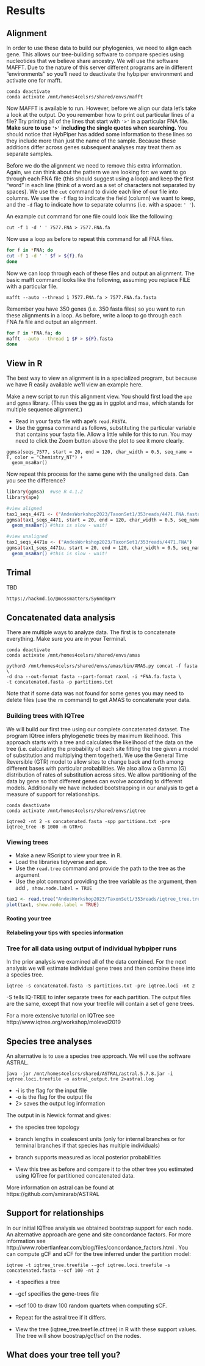 # Results

## Alignment

In order to use these data to build our phylogenies, we need to align each gene.
This allows our tree-building software to compare species using nucleotides that we believe share ancestry. 
We will use the software MAFFT.
Due to the nature of this server different programs are in different "environments" so you'll need to deactivate the hybpiper environment and activate one for mafft.

```
conda deactivate
conda activate /mnt/homes4celsrs/shared/envs/mafft
```

Now MAFFT is available to run.
However, before we align our data let's take a look at the output.
Do you remember how to print out particular lines of a file?
Try printing all of the lines that start with `'>'` in a particular FNA file. **Make sure to use `'>'` including the single quotes when searching.**
You should notice that HybPiper has added some information to these lines so they include more than just the name of the sample. Because these additions differ across genes subsequent analyses may treat them as separate samples.

Before we do the alignment we need to remove this extra information.
Again, we can think about the pattern we are looking for: we want to go through each FNA file (this should suggest using a loop) and keep the first "word" in each line (think of a word as a set of characters not separated by spaces).
We use the `cut` command to divide each line of our file into columns.
We use the `-f` flag to indicate the field (column) we want to keep, and the `-d` flag to indicate how to separate columns (i.e. with a space: `' '`).

An example cut command for one file could look like the following:

```
cut -f 1 -d ' ' 7577.FNA > 7577.FNA.fa
```

Now use a loop as before to repeat this command for all FNA files.

```bash
for f in *FNA; do
cut -f 1 -d ' ' $f > ${f}.fa
done
```

Now we can loop through each of these files and output an alignment.
The basic mafft command looks like the following, assuming you replace FILE with a particular file.

```
mafft --auto --thread 1 7577.FNA.fa > 7577.FNA.fa.fasta
```

Remember you have 350 genes (i.e. 350 fasta files) so you want to run these alignments in a loop.
As before, write a loop to go through each FNA.fa file and output an alignment.


```bash
for F in *FNA.fa; do
mafft --auto --thread 1 $F > ${F}.fasta
done
```

## View in R

The best way to view an alignment is in a specialized program, but because we have R
easily available we'll view an example here.

Make a new script to run this alignment view.
You should first load the `ape` and `ggmsa` library. (This uses the gg as in ggplot and msa, which stands for multiple sequence alignment.)

* Read in your fasta file with ape's `read.FASTA`.
* Use the ggmsa command as follows, substituting the particular variable that contains your fasta file. Allow a little while for this to run. You may need to click the Zoom button above the plot to see it more clearly.

```
ggmsa(seqs_7577, start = 20, end = 120, char_width = 0.5, seq_name = T, color = "Chemistry_NT") +
  geom_msaBar()
```

Now repeat this process for the same gene with the unaligned data. Can you see the difference?

```bash
library(ggmsa)  #use R 4.1.2
library(ape)

#view aligned
tax1_seqs_4471 <- ("AndesWorkshop2023/TaxonSet1/353reads/4471.FNA.fasta.fa")
ggmsa(tax1_seqs_4471, start = 20, end = 120, char_width = 0.5, seq_name = T, color = "Chemistry_NT") + 
  geom_msaBar() #this is slow - wait!

#view unaligned
tax1_seqs_4471u <- ("AndesWorkshop2023/TaxonSet1/353reads/4471.FNA")
ggmsa(tax1_seqs_4471u, start = 20, end = 120, char_width = 0.5, seq_name = T, color = "Chemistry_NT") + 
  geom_msaBar() #this is slow - wait!
```

## Trimal

TBD
```bash
https://hackmd.io/@mossmatters/Sy6md0prY
```

## Concatenated data analysis

There are multiple ways to analyze data.
The first is to concatenate everything.
Make sure you are in your Terminal.

```
conda deactivate
conda activate /mnt/homes4celsrs/shared/envs/amas

python3 /mnt/homes4celsrs/shared/envs/amas/bin/AMAS.py concat -f fasta \
-d dna --out-format fasta --part-format raxml -i *FNA.fa.fasta \
-t concatenated.fasta -p partitions.txt

```
Note that if some data was not found for some genes you may need to delete files (use the `rm` command) to get AMAS to concatenate your data.


### Building trees with IQTree

We will build our first tree using our complete concatenated dataset.
The program IQtree infers phylogenetic trees by maximum likelihood.
This approach starts with a tree and calculates the likelihood of the data on the tree (i.e. calculating the probability of each site fitting the tree given a model of substitution and multiplying them together).
We use the General Time Reversible (GTR) model to allow sites to change back and forth among different bases with particular probabilities.
We also allow a Gamma (G) distribution of rates of substitution across sites.
We allow partitioning of the data by gene so that different genes can evolve according to different models.
Additionally we have included bootstrapping in our analysis to get a measure of support for relationships.

```
conda deactivate
conda activate /mnt/homes4celsrs/shared/envs/iqtree

iqtree2 -nt 2 -s concatenated.fasta -spp partitions.txt -pre iqtree_tree -B 1000 -m GTR+G
```

### Viewing trees

* Make a new RScript to view your tree in R.
* Load the libraries tidyverse and ape.
* Use the `read.tree` command and provide the path to the tree as the argument
* Use the plot command providing the tree variable as the argument, then add `, show.node.label = TRUE`

```r

tax1 <- read.tree("AndesWorkshop2023/TaxonSet1/353reads/iqtree_tree.treefile")
plot(tax1, show.node.label = TRUE)
```

#### Rooting your tree

#### Relabeling your tips with species information

### Tree for all data using output of individual hybpiper runs

In the prior analysis we examined all of the data combined.
For the next analysis we will estimate individual gene trees and then combine these into a species tree.

```
iqtree -s concatenated.fasta -S partitions.txt -pre iqtree.loci -nt 2
```

-S tells IQ-TREE to infer separate trees for each partition.
The output files are the same, except that now your treefile will contain a set of gene trees.

For a more extensive tutorial on IQTree see
http://www.iqtree.org/workshop/molevol2019

## Species tree analyses

An alternative is to use a species tree approach.
We will use the software ASTRAL.

```
java -jar /mnt/homes4celsrs/shared/ASTRAL/astral.5.7.8.jar -i iqtree.loci.treefile -o astral_output.tre 2>astral.log
```

* -i is the flag for the input file
* -o is the flag for the output file
* 2> saves the output log information

The output in is Newick format and gives:

* the species tree topology
* branch lengths in coalescent units (only for internal branches or for terminal branches if that species has multiple individuals)
* branch supports measured as local posterior probabilities

* View this tree as before and compare it to the other tree you estimated using IQTree for partitioned concatenated data.

More information on astral can be found at
https://github.com/smirarab/ASTRAL

## Support for relationships

In our initial IQTree analysis we obtained bootstrap support for each node.
An alternative approach are gene and site concordance factors.
For more information see http://www.robertlanfear.com/blog/files/concordance_factors.html .
You can compute gCF and sCF for the tree inferred under the partition model:

```
iqtree -t iqtree_tree.treefile --gcf iqtree.loci.treefile -s concatenated.fasta --scf 100 -nt 2
```

* -t specifies a tree
* --gcf specifies the gene-trees file
* --scf 100 to draw 100 random quartets when computing sCF.

* Repeat for the astral tree if it differs.
* View the tree (iqtree_tree.treefile.cf.tree) in R with these support values. The tree will show boostrap/gcf/scf on the nodes.


## What does your tree tell you?



